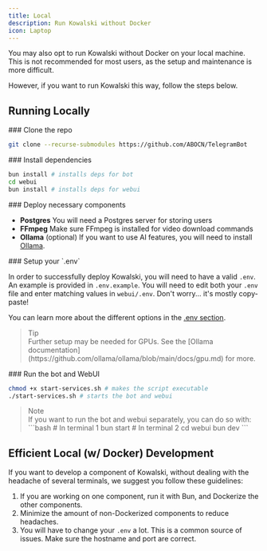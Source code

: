 ```yaml
---
title: Local
description: Run Kowalski without Docker
icon: Laptop
---
```


You may also opt to run Kowalski without Docker on your local machine. This is not recommended for most users, as the setup and maintenance is more difficult.

However, if you want to run Kowalski this way, follow the steps below.

## Running Locally

<Steps>
<Step>
### Clone the repo

```bash
git clone --recurse-submodules https://github.com/ABOCN/TelegramBot
```
</Step>
<Step>
### Install dependencies

```bash
bun install # installs deps for bot
cd webui
bun install # installs deps for webui
```
</Step>
<Step>
### Deploy necessary components

- **Postgres**
  You will need a Postgres server for storing users
- **FFmpeg**
  Make sure FFmpeg is installed for video download commands
- **Ollama** (optional)
  If you want to use AI features, you will need to install [Ollama](https://ollama.com/).
</Step>
<Step>
### Setup your `.env`

In order to successfully deploy Kowalski, you will need to have a valid `.env`. An example is provided in `.env.example`. You will need to edit both your `.env` file and enter matching values in `webui/.env`. Don't worry... it's mostly copy-paste!

You can learn more about the different options in the [.env section](#env-functions).

<blockquote><div className="flex flex-row items-center gap-0.5 text-orange-300"><TbSparkles /> Tip</div> Further setup may be needed for GPUs. See the [Ollama documentation](https://github.com/ollama/ollama/blob/main/docs/gpu.md) for more.</blockquote>
</Step>
<Step>
### Run the bot and WebUI

```bash
chmod +x start-services.sh # makes the script executable
./start-services.sh # starts the bot and webui
```

<blockquote>
<div className="flex flex-row items-center gap-0.5 text-blue-400"><TbSparkles /> Note</div>
<div>
If you want to run the bot and webui separately, you can do so with:
```bash
# In terminal 1
bun start
# In terminal 2
cd webui
bun dev
```
</div>
</blockquote>
</Step>
</Steps>

## Efficient Local (w/ Docker) Development

If you want to develop a component of Kowalski, without dealing with the headache of several terminals, we suggest you follow these guidelines:

1. If you are working on one component, run it with Bun, and Dockerize the other components.
2. Minimize the amount of non-Dockerized components to reduce headaches.
3. You will have to change your `.env` a lot. This is a common source of issues. Make sure the hostname and port are correct.
